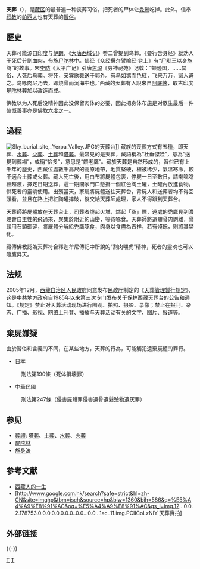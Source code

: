 '''天葬'''（{{Bo|z=བྱ་གཏོར་|w=bya gtor|p=jhator}}），是[[藏区|藏区]]的最普遍一种丧葬习俗。把死者的尸体让[[秃鹫|秃鹫]]吃掉。此外，信奉[[祆教|祆教]]的[[帕西人|帕西人]]也有天葬的[[習俗|習俗]]。

== 歷史 ==
天葬可能源自[[印度|印度]]与[[伊朗|伊朗]]，《[[大唐西域记|大唐西域记]]》卷二曾提到鸟葬。《要行舍身经》就劝人于死后分割血肉，布施[[尸陀林|尸陀林]]中。佛经《众经撰杂譬喻经·卷上》有“[[尸毗王|尸毗王]]以身施鸽”的故事。宋[[李昉|李昉]]《太平广记》引唐[[焦璐|焦璐]]《穷神祕苑》记载：“顿逊国，……其俗，人死后鸟葬。将死，亲宾歌舞送于郭外。有鸟如鹅而色紅，飞来万万，家人避之。鸟啄肉尽乃去，即烧骨而沉海中也。”西藏的天葬有人說來自[[阿底峽|阿底峽]]，取古印度[[屍陀林|屍陀林]]葬加以改造而成。

佛教以为人死后没精神因此没保留肉体的必要，因此把身体布施是对眾生最后一件慷慨善事亦是佛教[[六度|六度]]之一。

== 過程 ==
[[File:Sky_burial_site,_Yerpa_Valley.JPG|thumb]]的天葬台]]
藏族的喪葬方式有五種，即天葬、[[水葬|水葬]]、[[火葬|火葬]]、[[土葬|土葬]]和[[塔葬|塔葬]]。最常見的是天葬，藏語稱為“杜垂傑哇”，意為“送屍到葬場”，或稱“恰多”，意思是“餵老鷹”。藏族天葬是自然形成的，習俗已有上千年的歷史，西藏位處數千高尺的高原地帶，地質堅硬，植被稀少，氣溫寒冷，較不適合土葬或火葬。藏人死亡後，用白布將屍體包裹，停屍一日至數日，請喇嘛唸經超渡，擇定日期送葬，這一期間家門口懸掛一個紅色陶土罐，土罐內放進食物，供死者的靈魂使用。出殯當天，家屬將屍體送往天葬台，背屍人和送葬者均不得回頭看，並且在路上把紅陶罐摔破，後交給天葬師處理，家人不得跟到天葬台。

天葬師將屍體放在天葬台上，司葬者燒起火堆，燃起「桑」煙，遠處的禿鷹見到濃煙會自主性的飛過來，聚集於附近的山巒，等待啄食。天葬師將遺體骨肉剝離，骨頭用石頭砸碎，將屍體分解給禿鷹啄食，肉身以食盡為吉祥，若有殘餘，則將其焚化。

藏傳佛教認為天葬符合釋迦牟尼傳記中所說的“割肉喂虎”精神，死者的靈魂也可以隨鷹昇天。

== 法规 ==
2005年12月，[[西藏自治区人民政府|西藏自治区人民政府]]同意发布[[西藏自治区民政厅|民政厅]]制定的《[[天葬管理暂行规定|天葬管理暂行规定]]》，这是中共地方政府自1985年以来第三次专门发布关于保护西藏天葬台的公告和通知。《规定》禁止对天葬活动现场进行围观、拍照、摄影、录像；禁止在报刊、杂志、广播、影视、网络上刊登、播放与天葬活动有关的文字、图片、报道等。
<!--2006年11月12日在百度上禁止搜索“天葬”“西藏 天葬”-->

== 棄屍嫌疑 ==
由於習俗和含義的不同，在某些地方，天葬的行為，可能觸犯遺棄屍體的罪行。
*日本
: 刑法第190條（死体損壊罪）
* 中華民國
: 刑法第247條（侵害屍體罪侵害遺骨遺髮殮物遺灰罪）

== 参见 ==
{{Portal|死亡|Skull 2.svg}}
* [[葬禮|葬禮]]: [[塔葬|塔葬]]、[[土葬|土葬]]、[[水葬|水葬]]、[[火葬|火葬]]
* [[屍陀林|屍陀林]]
*[[施身法|施身法]]

== 参考文献 ==
{{refbegin}}
* [http://news.xinhuanet.com/ziliao/2003-12/01/content_1207493_3.htm 西藏人的一生]{{Wayback|url=http://news.xinhuanet.com/ziliao/2003-12/01/content_1207493_3.htm |date=20040226224231 }}
* [http://www.google.com.hk/search?safe=strict&hl=zh-CN&site=imghp&tbm=isch&source=hp&biw=1360&bih=586&q=%E5%A4%A9%E8%91%AC&oq=%E5%A4%A9%E8%91%AC&gs_l=img.12...0.0.2.178753.0.0.0.0.0.0.0.0..0.0...0.0...1ac..11.img.PClICoLzNIY 天葬實拍] {{Wayback|url=http://www.google.com.hk/search?safe=strict&hl=zh-CN&site=imghp&tbm=isch&source=hp&biw=1360&bih=586&q=%E5%A4%A9%E8%91%AC&oq=%E5%A4%A9%E8%91%AC&gs_l=img.12...0.0.2.178753.0.0.0.0.0.0.0.0..0.0...0.0...1ac..11.img.PClICoLzNIY |date=20220408143839 }}
{{refend}}

== 外部链接 ==
{{Commonscat|Burials in Tibet}}
{{-}}
{{藏区}}
{{Death and related topics}}

[[Category:喪葬|T]]
[[Category:西藏文化|T]]
